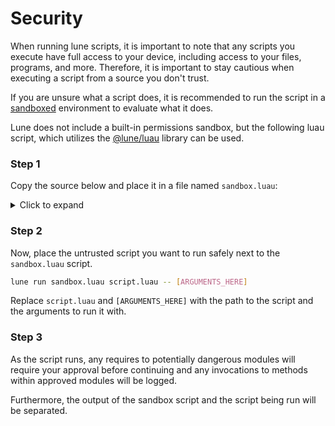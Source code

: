 
# Security

When running lune scripts, it is important to note that any scripts you execute have full access to
your device, including access to your files, programs, and more. Therefore, it is important to stay
cautious when executing a script from a source you don't trust.

If you are unsure what a script does, it is recommended to run the script in a
[sandboxed](https://en.wikipedia.org/wiki/Sandbox_(computer_security)) environment to evaluate what
it does.

Lune does not include a built-in permissions sandbox, but the following luau script, which utilizes
the [@lune/luau](/api-reference/luau) library can be used.

<Steps>

### Step 1

Copy the source below and place it in a file named `sandbox.luau`:

<details>
<summary>Click to expand</summary>

```lua copy
local fs = require("@lune/fs")
local luau = require("@lune/luau")
local process = require("@lune/process")
local stdio = require("@lune/stdio")
local processArgs = table.clone(process.args)
local filePath: string = table.remove(processArgs, 1) or error("usage: lune run sandbox [SCRIPT_PATH] -- [ARGS]")

local DEFAULT_REQUIRE = require
local DEFAULT_PRINT = print
local SANDBOXED_ENV = {
	debugName = filePath,
	environment = {
		require = nil,
		getfenv = nil,
		setfenv = nil,
		print = nil,
		warn = nil,
	},
}

local function discoverAndReadScript(filePath: string): string
	local scriptContents: string

	if fs.isFile(filePath) then
		scriptContents = fs.readFile(filePath)
		return scriptContents
	end

	if fs.isDir(filePath) then
		if fs.isFile(filePath .. "/init.luau") then
			scriptContents = fs.readFile(filePath .. "/init.luau")
		end

		if fs.isFile(filePath .. "/init.lua") then
			scriptContents = fs.readFile(filePath .. "init.lua")
		end
	end

	if scriptContents == nil then
		for _, ext in { ".luau", ".lua" } do
			local filePathExt = filePath .. ext
			if fs.isFile(filePathExt) then
				scriptContents = fs.readFile(filePathExt)
			end
		end

		if scriptContents == nil then
			error(`No such file or directory \`{filePath}\``)
		end
	end

	return scriptContents
end

local function sandboxGetfenv(): {}
	return table.freeze(SANDBOXED_ENV)
end

local function sandboxSetfenv(env: {}): never
	error("cannot call setfenv from sandbox")
end

local function sandboxPrint(...: any)
	DEFAULT_PRINT(`---- Output from {SANDBOXED_ENV.debugName} ----`)
	DEFAULT_PRINT(...)
	DEFAULT_PRINT(`---------------------------------------`)
end

local function sandboxedRequire(path: string)
	if path:find("@lune") then
		local module = path:split("/")[2]:gsub("%s", "")

		if module == "net" or module == "fs" or module == "process" or module == "roblox" then
			local allow: boolean =
				stdio.prompt("confirm", `allow {SANDBOXED_ENV.debugName} to access {module}?`)

			if allow then
				local moduleRequire = DEFAULT_REQUIRE(path)

				return setmetatable({}, {
					__index = function(_, key)
						local value = moduleRequire[key]

						if typeof(value) == "function" then
							if module == "roblox" and key == "getAuthCookie" then
								local allowAuthCookie: boolean = stdio.prompt(
									"confirm",
									`allow {SANDBOXED_ENV.debugName} to access your .ROBLOSECURITY token?`
								)

								if allowAuthCookie then
									return value
								end
							end

							return function(...)
								warn(`{SANDBOXED_ENV.debugName} invoked {key} with args {...}`)
								return value(...)
							end
						end

						if module == "process" and key == "args" then
							return processArgs
						end

						return value
					end,

					__tostring = function()
						return stdio.format(moduleRequire)
					end,
				})
			end

			error(`{SANDBOXED_ENV.debugName} tried to access disallowed library {module}`)
		end

		local otherModule = DEFAULT_REQUIRE(path)

		if module == "stdio" then
			return setmetatable({
				write = sandboxPrint,
				ewrite = sandboxPrint,
			}, {
				__index = otherModule,
			})
		end

		return otherModule
	else
		local contents = discoverAndReadScript(path)

		local evalChunk = luau.load(contents, SANDBOXED_ENV)
		return evalChunk()
	end
end



SANDBOXED_ENV.environment.require = sandboxedRequire
SANDBOXED_ENV.environment.getfenv = sandboxGetfenv
SANDBOXED_ENV.environment.setfenv = sandboxSetfenv
SANDBOXED_ENV.environment.print = sandboxPrint
SANDBOXED_ENV.environment.warn = sandboxPrint
luau.load(discoverAndReadScript(filePath), table.freeze(SANDBOXED_ENV))()
```

</details>

### Step 2

Now, place the untrusted script you want to run safely next to the `sandbox.luau` script.

```sh copy filename="Bash"
lune run sandbox.luau script.luau -- [ARGUMENTS_HERE]
```

Replace `script.luau` and `[ARGUMENTS_HERE]` with the path to the script and the arguments to run
it with.

### Step 3

As the script runs, any requires to potentially dangerous modules will require your approval
before continuing and any invocations to methods within approved modules will be logged.

Furthermore, the output of the sandbox script and the script being run will be separated.

</Steps>


